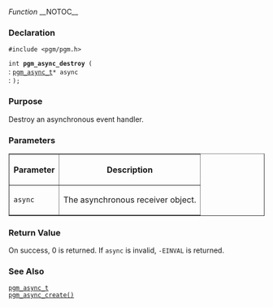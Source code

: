 ﻿''Function''
__NOTOC__
=== Declaration ===
<tt>#include <pgm/pgm.h></tt>

<tt>int '''pgm_async_destroy''' (</tt><br>
: <tt>[[OpenPGM C Reference/pgm_async_t|pgm_async_t]]*     async</tt><br>
: <tt>);</tt>

=== Purpose ===
Destroy an asynchronous event handler.

=== Parameters ===

<table border="1" cellpadding="5" cellspacing="0">
<tr>
<th>Parameter</th>
<th>Description</th>
</tr>
<tr>
<td><tt>async</tt></td>
<td>The asynchronous receiver object.</td>
</tr>
</table>


=== Return Value ===
On success, 0 is returned.  If <tt>async</tt> is invalid, <tt>-EINVAL</tt> is returned.

=== See Also ===
<tt>[[OpenPGM C Reference/pgm_async_t|pgm_async_t]]</tt><br>
<tt>[[OpenPGM C Reference/pgm_async_create()|pgm_async_create()]]</tt>

